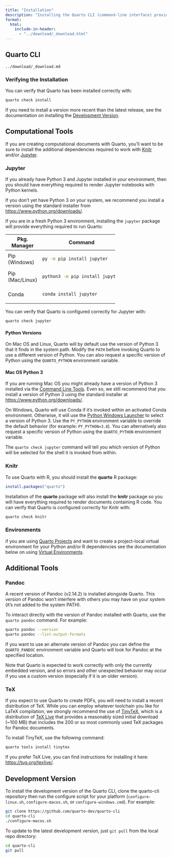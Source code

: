 ```yaml
---
title: "Installation"
description: "Installing the Quarto CLI (command-line interface) provides you with everything you need to render basic markdown documents (including a recent version of Pandoc)."
format:
  html:
    include-in-header: 
      - "../download/_download.html"
---
```


## Quarto CLI

``` include
../download/_download.md
```

### Verifying the Installation

You can verify that Quarto has been installed correctly with:

``` bash
quarto check install
```

If you need to install a version more recent than the latest release, see the documentation on installing the [Development Version].

## Computational Tools

If you are creating computational documents with Quarto, you'll want to be sure to install the additional dependencies required to work with [Knitr](https://yihui.name/knitr) and/or [Jupyter](https://jupyter.org).

### Jupyter {.platform-table}

If you already have Python 3 and Jupyter installed in your environment, then you should have everything required to render Jupyter notebooks with Python kernels.

If you don't yet have Python 3 on your system, we recommend you install a version using the standard installer from <https://www.python.org/downloads/>.

If you are in a fresh Python 3 environment, installing the `jupyter` package will provide everything required to run Quarto:

+---------------+--------------------------------+
| Pkg. Manager  | Command                        |
+===============+================================+
| Pip\          | ``` bash                       |
| (Windows)     | py -m pip install jupyter      |
|               | ```                            |
+---------------+--------------------------------+
| Pip\          | ``` bash                       |
| (Mac/Linux)   | python3 -m pip install jupyter |
|               | ```                            |
+---------------+--------------------------------+
| Conda         | ``` bash                       |
|               | conda install jupyter          |
|               | ```                            |
+---------------+--------------------------------+

You can verify that Quarto is configured correctly for Jupyter with:

``` bash
quarto check jupyter
```

#### Python Versions

On Mac OS and Linux, Quarto will by default use the version of Python 3 that it finds in the system path. Modify the `PATH` before invoking Quarto to use a different version of Python. You can also request a specific version of Python using the `QUARTO_PYTHON` environment variable.

::: callout-warning
#### Mac OS Python 3

If you are running Mac OS you might already have a version of Python 3 installed via the [Command Line Tools](https://developer.apple.com/xcode/features/). Even so, we still recommend that you install a version of Python 3 using the standard installer at <https://www.python.org/downloads/>.
:::

On Windows, Quarto will use Conda if it's invoked within an activated Conda environment. Otherwise, it will use the [Python Windows Launcher](https://docs.python.org/3/using/windows.html#launcher) to select a version of Python 3. Use the `PY_PYTHON` environment variable to override the default behavior (for example: `PY_PYTHON=3.8`). You can alternatively also request a specific version of Python using the `QUARTO_PYTHON` environment variable.

The `quarto check jupyter` command will tell you which version of Python will be selected for the shell it is invoked from within.

### Knitr

To use Quarto with R, you should install the **quarto** R package:

``` r
install.packages("quarto")
```

Installation of the **quarto** package will also install the **knitr** package so you will have everything required to render documents containing R code. You can verify that Quarto is configured correctly for Knitr with:

``` bash
quarto check knitr
```

### Environments

if you are using [Quarto Projects](../projects/quarto-projects.qmd) and want to create a project-local virtual environment for your Python and/or R dependencies see the documentation below on using [Virtual Environments](../projects/virtual-environments.qmd).

## Additional Tools

### Pandoc

A recent version of Pandoc (v2.14.2) is installed alongside Quarto. This version of Pandoc won't interfere with others you may have on your system (it's not added to the system PATH).

To interact directly with the version of Pandoc installed with Quarto, use the `quarto pandoc` command. For example:

``` bash
quarto pandoc --version
quarto pandoc --list-output-formats
```

If you want to use an alternate version of Pandoc you can define the `QUARTO_PANDOC` environment variable and Quarto will look for Pandoc at the specified location.

Note that Quarto is expected to work correctly with only the currently embedded version, and so errors and other unexpected behavior may occur if you use a custom version (especially if it is an older version).

### TeX

If you expect to use Quarto to create PDFs, you will need to install a recent distribution of TeX. While you can employ whatever toolchain you like for LaTeX compilation, we strongly recommend the use of [TinyTeX](https://yihui.org/tinytex/), which is a distribution of [TeX Live](https://tug.org/texlive/) that provides a reasonably sized initial download (\~100 MB) that includes the 200 or so most commonly used TeX packages for Pandoc documents.

To install TinyTeX, use the following command:

``` bash
quarto tools install tinytex
```

If you prefer TeX Live, you can find instructions for installing it here: <https://tug.org/texlive/>.

## Development Version

To install the development version of the Quarto CLI, clone the quarto-cli repository then run the configure script for your platform (`configure-linux.sh`, `configure-macos.sh`, or `configure-windows.cmd`). For example:

``` bash
git clone https://github.com/quarto-dev/quarto-cli
cd quarto-cli
./configure-macos.sh
```

To update to the latest development version, just `git pull` from the local repo directory:

``` bash
cd quarto-cli
git pull
```
